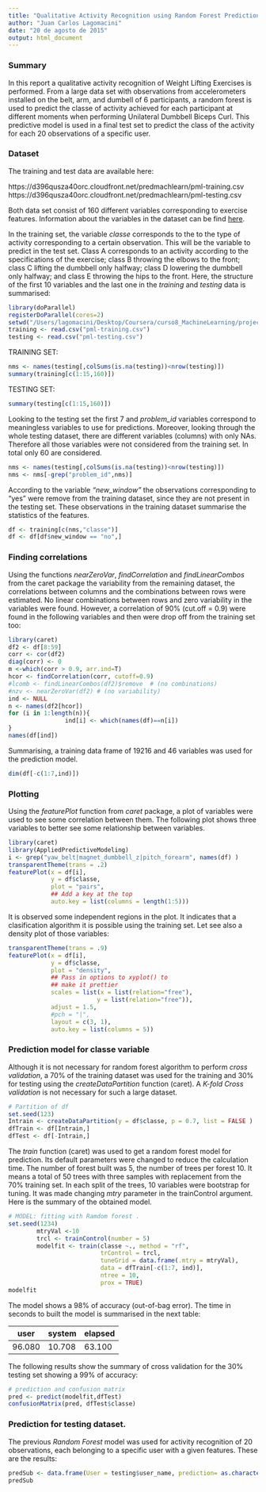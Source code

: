 ```yaml
---
title: "Qualitative Activity Recognition using Random Forest Prediction Model"
author: "Juan Carlos Lagomacini"
date: "20 de agosto de 2015"
output: html_document
---
```




### Summary

In this report a qualitative activity recognition of Weight Lifting Exercises is performed. From a large data set with observations from accelerometers installed on the belt, arm, and dumbell of 6 participants, a random forest is used to predict the classe of activity achieved for each participant at different moments when performing Unilateral Dumbbell Biceps Curl. This predictive model is used in a final test set to predict the class of the activity for each 20 observations of a specific user.

### Dataset

The training and test data are available here: 

https://d396qusza40orc.cloudfront.net/predmachlearn/pml-training.csv
https://d396qusza40orc.cloudfront.net/predmachlearn/pml-testing.csv

Both data set consist of 160 different variables corresponding to exercise features. Information about the variables in the dataset can be find [here](http://groupware.les.inf.puc-rio.br/har).

In the training set, the variable *classe* corresponds to the to the type of activity corresponding to a certain observation. This will be the variable to predict in the test set. Class A corresponds to an activity according to the specifications of the exercise; class B throwing the elbows to the front; class C lifting the dumbbell only halfway; class D lowering the dumbbell only halfway; and class E throwing the hips to the front. Here, the structure of the first 10 variables and the last one in the *training* and *testing* data is summarised:

```r
library(doParallel)
registerDoParallel(cores=2)
setwd("/Users/lagomacini/Desktop/Coursera/curso8_MachineLearning/project")
training <- read.csv("pml-training.csv")
testing <- read.csv("pml-testing.csv")
```
TRAINING SET:
```r
nms <- names(testing[,colSums(is.na(testing))<nrow(testing)])
summary(training[c(1:15,160)])
```
TESTING SET:
```r
summary(testing[c(1:15,160)])
```


Looking to the testing set the first 7 and *problem_id* variables correspond to meaningless variables to use for predictions. Moreover, looking through the whole testing dataset, there are different variables (columns) with only NAs. Therefore all those variables were not considered from the training set. In total only 60 are considered.

```r
nms <- names(testing[,colSums(is.na(testing))<nrow(testing)])
nms <- nms[-grep("problem_id",nms)]
```

According to the variable *"new_window"* the observations corresponding to "yes" were remove from the training dataset, since they are not present in the testing set. These observations in the training dataset summarise the statistics of the features.

```r
df <- training[c(nms,"classe")]
df <- df[df$new_window == "no",]
```

### Finding correlations
Using the functions *nearZeroVar*, *findCorrelation* and *findLinearCombos* from the caret package the variability from the remaining dataset, the correlations between columns and the combinations between rows were estimated. No linear combinations between rows and zero variability in the variables were found. However, a correlation of 90% (cut.off = 0.9) were found in the following variables and then were drop off from the training set too:

```r
library(caret)
df2 <- df[8:59]
corr <- cor(df2)
diag(corr) <- 0
m <-which(corr > 0.9, arr.ind=T)
hcor <- findCorrelation(corr, cutoff=0.9)
#lcomb <- findLinearCombos(df2)$remove  # (no combinations)
#nzv <- nearZeroVar(df2) # (no variability)
ind <- NULL
n <- names(df2[hcor])
for (i in 1:length(n)){
                ind[i] <- which(names(df)==n[i])
}
names(df[ind])
```

Summarising, a training data frame of 19216 and 46 variables was used for the prediction model.

```r
dim(df[-c(1:7,ind)])
```

### Plotting 

Using the *featurePlot* function from *caret* package, a plot of variables were used to see some correlation between them. The following plot shows three variables to better see some relationship between variables.

```r
library(caret)
library(AppliedPredictiveModeling)
i <- grep("yaw_belt|magnet_dumbbell_z|pitch_forearm", names(df) )  
transparentTheme(trans = .2)
featurePlot(x = df[i],
            y = df$classe,
            plot = "pairs",
            ## Add a key at the top
            auto.key = list(columns = length(1:5)))
```

It is observed some independent regions in the plot. It indicates that a clasification algorithm it is possible using the training set. Let see also a density plot of those variables:

```r
transparentTheme(trans = .9)
featurePlot(x = df[i],
            y = df$classe,
            plot = "density",
            ## Pass in options to xyplot() to 
            ## make it prettier
            scales = list(x = list(relation="free"),
                         y = list(relation="free")),
            adjust = 1.5,
            #pch = "|",
            layout = c(3, 1),
            auto.key = list(columns = 5))
```


### Prediction model for classe variable
Although it is not necessary for random forest algorithm to perform *cross validation*, a 70% of the training dataset was used for the training and 30% for testing using the *createDataPartition* function (caret). A *K-fold Cross validation* is not necessary for such a large dataset.

```r
# Partition of df
set.seed(123)
Intrain <- createDataPartition(y = df$classe, p = 0.7, list = FALSE )
dfTrain <- df[Intrain,]
dfTest <- df[-Intrain,]

```

The *train* function (caret) was used to get a random forest model for prediction. Its default parameters were changed to reduce the calculation time. The number of forest built was 5, the number of trees per forest 10. It means a total of 50 trees with three samples with replacement from the 70% training set. In each split of the trees, 10 variables were bootstrap for tuning. It was made changing *mtry* parameter in the trainControl argument. Here is the summary of the obtained model. 

```r
# MODEL: fitting with Ramdom forest . 
set.seed(1234)
        mtryVal <-10
        trcl <- trainControl(number = 5)
        modelfit <- train(classe ~., method = "rf", 
                          trControl = trcl, 
                          tuneGrid = data.frame(.mtry = mtryVal),
                          data = dfTrain[-c(1:7, ind)], 
                          ntree = 10,
                          prox = TRUE)
modelfit        
```

The model shows a 98% of accuracy (out-of-bag error). 
The time in seconds to built the model is summarised in the next table:
 
 
user  | system  | elapsed  
------------- | ------------- | -------------
96.080  | 10.708  | 63.100


The following results show the summary of cross validation for the 30% testing set showing a 99% of accuracy:

```r
# prediction and confusion matrix
pred <- predict(modelfit,dfTest)
confusionMatrix(pred, dfTest$classe) 
```

### Prediction for testing dataset.
The previous *Random Forest* model was used for activity recognition of 20 observations, each belonging to a specific user with a given features. These are the results:

```r
predSub <- data.frame(User = testing$user_name, prediction= as.character(predict(modelfit, testing)))
predSub
```






